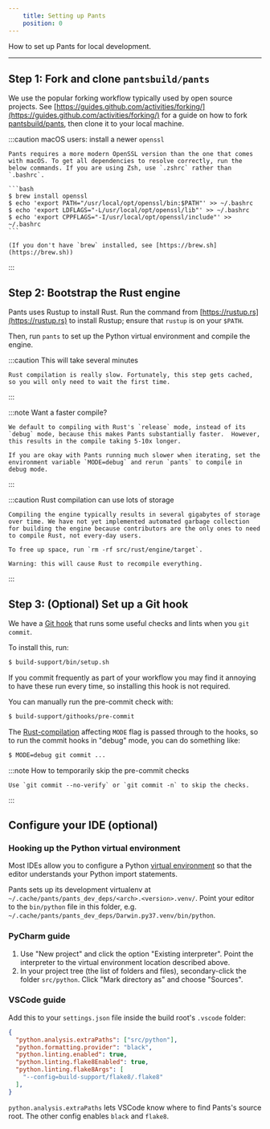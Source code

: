 ```yaml
---
    title: Setting up Pants
    position: 0
---
```


How to set up Pants for local development.

---

Step 1: Fork and clone `pantsbuild/pants`
-----------------------------------------

We use the popular forking workflow typically used by open source projects. See [https://guides.github.com/activities/forking/](https://guides.github.com/activities/forking/) for a guide on how to fork [pantsbuild/pants](https://github.com/pantsbuild/pants), then clone it to your local machine.


:::caution macOS users: install a newer `openssl`

    Pants requires a more modern OpenSSL version than the one that comes with macOS. To get all dependencies to resolve correctly, run the below commands. If you are using Zsh, use `.zshrc` rather than `.bashrc`.
    
    ```bash
    $ brew install openssl
    $ echo 'export PATH="/usr/local/opt/openssl/bin:$PATH"' >> ~/.bashrc
    $ echo 'export LDFLAGS="-L/usr/local/opt/openssl/lib"' >> ~/.bashrc
    $ echo 'export CPPFLAGS="-I/usr/local/opt/openssl/include"' >> ~/.bashrc
    ```
    
    (If you don't have `brew` installed, see [https://brew.sh](https://brew.sh))
:::

Step 2: Bootstrap the Rust engine
---------------------------------

Pants uses Rustup to install Rust. Run the command from [https://rustup.rs](https://rustup.rs) to install Rustup; ensure that `rustup` is on your `$PATH`.

Then, run `pants` to set up the Python virtual environment and compile the engine.


:::caution This will take several minutes

    Rust compilation is really slow. Fortunately, this step gets cached, so you will only need to wait the first time.
:::


:::note Want a faster compile?

    We default to compiling with Rust's `release` mode, instead of its `debug` mode, because this makes Pants substantially faster.  However, this results in the compile taking 5-10x longer.
    
    If you are okay with Pants running much slower when iterating, set the environment variable `MODE=debug` and rerun `pants` to compile in debug mode.
:::


:::caution Rust compilation can use lots of storage

    Compiling the engine typically results in several gigabytes of storage over time. We have not yet implemented automated garbage collection for building the engine because contributors are the only ones to need to compile Rust, not every-day users.
    
    To free up space, run `rm -rf src/rust/engine/target`.
    
    Warning: this will cause Rust to recompile everything.
:::


Step 3: (Optional) Set up a Git hook
------------------------------------

We have a [Git hook](https://git-scm.com/book/en/v2/Customizing-Git-Git-Hooks) that runs some useful checks and lints when you `git commit`.

To install this, run:

```bash
$ build-support/bin/setup.sh
```

If you commit frequently as part of your workflow you may find it annoying to have these run every time, so installing this hook is not required.

You can manually run the pre-commit check with:

```bash
$ build-support/githooks/pre-commit
```

The [Rust-compilation](./developing-rust.mdx) affecting `MODE` flag is passed through to the hooks, so to run the commit hooks in "debug" mode, you can do something like:

```bash
$ MODE=debug git commit ...
```


:::note How to temporarily skip the pre-commit checks

    Use `git commit --no-verify` or `git commit -n` to skip the checks.
:::

Configure your IDE (optional)
-----------------------------

### Hooking up the Python virtual environment

Most IDEs allow you to configure a Python [virtual environment](https://docs.python.org/3/tutorial/venv.html) so that the editor understands your Python import statements. 

Pants sets up its development virtualenv at `~/.cache/pants/pants_dev_deps/<arch>.<version>.venv/`. Point your editor to the `bin/python` file in this folder, e.g. `~/.cache/pants/pants_dev_deps/Darwin.py37.venv/bin/python`.

### PyCharm guide

1. Use "New project" and click the option "Existing interpreter". Point the interpreter to the virtual environment location described above.
2. In your project tree (the list of folders and files), secondary-click the folder `src/python`. Click "Mark directory as" and choose "Sources". 

### VSCode guide

Add this to your `settings.json` file inside the build root's `.vscode` folder:

```json title="settings.json"
{
  "python.analysis.extraPaths": ["src/python"],
  "python.formatting.provider": "black",
  "python.linting.enabled": true,  
  "python.linting.flake8Enabled": true,
  "python.linting.flake8Args": [
    "--config=build-support/flake8/.flake8"
  ],
}
```

`python.analysis.extraPaths` lets VSCode know where to find Pants's source root. The other config enables `black` and `flake8`.